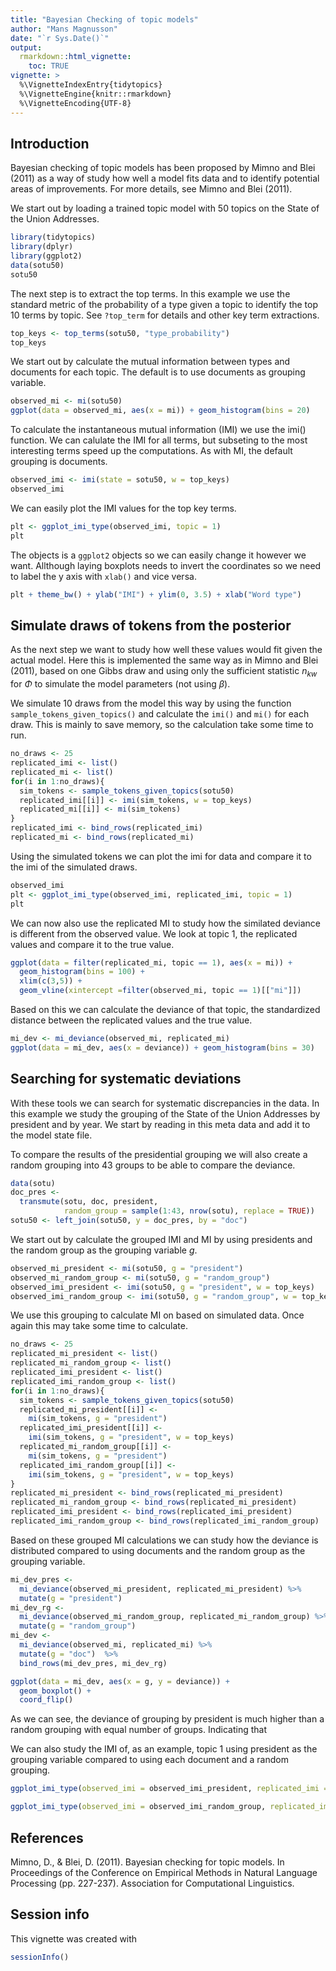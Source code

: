 ```yaml
---
title: "Bayesian Checking of topic models"
author: "Mans Magnusson"
date: "`r Sys.Date()`"
output: 
  rmarkdown::html_vignette:
    toc: TRUE
vignette: >
  %\VignetteIndexEntry{tidytopics}
  %\VignetteEngine{knitr::rmarkdown}
  %\VignetteEncoding{UTF-8}
---
```


## Introduction

Bayesian checking of topic models has been proposed by Mimno and Blei (2011) as a way of study how well a model fits data and to identify potential areas of improvements. For more details, see Mimno and Blei (2011).

We start out by loading a trained topic model with 50 topics on the State of the Union Addresses.

```r
library(tidytopics)
library(dplyr)
library(ggplot2)
data(sotu50)
sotu50
```

The next step is to extract the top terms. In this example we use the standard metric of the probability of a type given a topic to identify the top 10 terms by topic. See `?top_term` for details and other key term extractions. 

```r
top_keys <- top_terms(sotu50, "type_probability")
top_keys
```

We start out by calculate the mutual information between types and documents for each topic. The default is to use documents as grouping variable.

```r
observed_mi <- mi(sotu50)
ggplot(data = observed_mi, aes(x = mi)) + geom_histogram(bins = 20)
```

To calculate the instantaneous mutual information (IMI) we use the imi() function. We can calulate the IMI for all terms, but subseting to the most interesting terms speed up the computations. As with MI, the default grouping is documents.

```r
observed_imi <- imi(state = sotu50, w = top_keys)
observed_imi
```

We can easily plot the IMI values for the top key terms.

```r
plt <- ggplot_imi_type(observed_imi, topic = 1)
plt
```


The objects is a `ggplot2` objects so we can easily change it however we want. Allthough laying boxplots needs to invert the coordinates so we need to label the y axis with `xlab()` and vice versa.

```r
plt + theme_bw() + ylab("IMI") + ylim(0, 3.5) + xlab("Word type")
```


## Simulate draws of tokens from the posterior

As the next step we want to study how well these values would fit given the actual model. Here this is implemented the same way as in Mimno and Blei (2011), based on one Gibbs draw and using only the sufficient statistic $n_{kw}$ for $\Phi$ to simulate the model parameters (not using $\beta$).

We simulate 10 draws from the model this way by using the function `sample_tokens_given_topics()` and calculate the `imi()` and `mi()` for each draw. This is mainly to save memory, so the calculation take some time to run.

```r
no_draws <- 25
replicated_imi <- list()
replicated_mi <- list()
for(i in 1:no_draws){
  sim_tokens <- sample_tokens_given_topics(sotu50)
  replicated_imi[[i]] <- imi(sim_tokens, w = top_keys)
  replicated_mi[[i]] <- mi(sim_tokens)
}
replicated_imi <- bind_rows(replicated_imi)
replicated_mi <- bind_rows(replicated_mi)
```

Using the simulated tokens we can plot the imi for data and compare it to the imi of the simulated draws.

```r
observed_imi
plt <- ggplot_imi_type(observed_imi, replicated_imi, topic = 1)
plt
```

We can now also use the replicated MI to study how the similated deviance is different from the observed value. We look at topic 1, the replicated values and compare it to the true value.

```r
ggplot(data = filter(replicated_mi, topic == 1), aes(x = mi)) +
  geom_histogram(bins = 100) + 
  xlim(c(3,5)) + 
  geom_vline(xintercept =filter(observed_mi, topic == 1)[["mi"]])
```

Based on this we can calculate the deviance of that topic, the standardized distance between the replicated values and the true value.  

```r
mi_dev <- mi_deviance(observed_mi, replicated_mi)
ggplot(data = mi_dev, aes(x = deviance)) + geom_histogram(bins = 30)
```

## Searching for systematic deviations

With these tools we can search for systematic discrepancies in the data. In this example we study the grouping of the State of the Union Addresses by president and by year. We start by reading in this meta data and add it to the model state file. 

To compare the results of the presidential grouping we will also create a random grouping into 43 groups to be able to compare the deviance. 

```r
data(sotu)
doc_pres <- 
  transmute(sotu, doc, president, 
            random_group = sample(1:43, nrow(sotu), replace = TRUE))
sotu50 <- left_join(sotu50, y = doc_pres, by = "doc")
```

We start out by calculate the grouped IMI and MI by using presidents and the random group as the grouping variable $g$. 

```r
observed_mi_president <- mi(sotu50, g = "president")
observed_mi_random_group <- mi(sotu50, g = "random_group")
observed_imi_president <- imi(sotu50, g = "president", w = top_keys)
observed_imi_random_group <- imi(sotu50, g = "random_group", w = top_keys)
```

We use this grouping to calculate MI on based on simulated data. Once again this may take some time to calculate.

```r
no_draws <- 25
replicated_mi_president <- list()
replicated_mi_random_group <- list()
replicated_imi_president <- list()
replicated_imi_random_group <- list()
for(i in 1:no_draws){
  sim_tokens <- sample_tokens_given_topics(sotu50)
  replicated_mi_president[[i]] <- 
    mi(sim_tokens, g = "president")
  replicated_imi_president[[i]] <- 
    imi(sim_tokens, g = "president", w = top_keys)
  replicated_mi_random_group[[i]] <- 
    mi(sim_tokens, g = "president")
  replicated_imi_random_group[[i]] <- 
    imi(sim_tokens, g = "president", w = top_keys)
}
replicated_mi_president <- bind_rows(replicated_mi_president)
replicated_mi_random_group <- bind_rows(replicated_mi_president)
replicated_imi_president <- bind_rows(replicated_imi_president)
replicated_imi_random_group <- bind_rows(replicated_imi_random_group)
```

Based on these grouped MI calculations we can study how the deviance is distributed compared to using documents and the random group as the grouping variable.

```r
mi_dev_pres <- 
  mi_deviance(observed_mi_president, replicated_mi_president) %>%
  mutate(g = "president")
mi_dev_rg <- 
  mi_deviance(observed_mi_random_group, replicated_mi_random_group) %>%
  mutate(g = "random_group")
mi_dev <- 
  mi_deviance(observed_mi, replicated_mi) %>%
  mutate(g = "doc")  %>%
  bind_rows(mi_dev_pres, mi_dev_rg)

ggplot(data = mi_dev, aes(x = g, y = deviance)) + 
  geom_boxplot() + 
  coord_flip()
```

As we can see, the deviance of grouping by president is much higher than a random grouping with equal number of groups. Indicating that

We can also study the IMI of, as an example, topic 1 using president as the grouping variable compared to using each document and a random grouping. 

```r
ggplot_imi_type(observed_imi = observed_imi_president, replicated_imi = replicated_imi_president, topic = 1)

ggplot_imi_type(observed_imi = observed_imi_random_group, replicated_imi = replicated_imi_random_group, topic = 1)
```




## References

Mimno, D., & Blei, D. (2011). Bayesian checking for topic models. In Proceedings of the Conference on Empirical Methods in Natural Language Processing (pp. 227-237). Association for Computational Linguistics.


## Session info

This vignette was created with

```r
sessionInfo()
```
